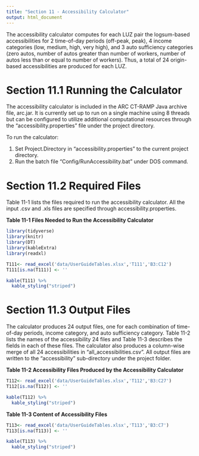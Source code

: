 ```yaml
---
title: "Section 11 - Accessibility Calculator"
output: html_document
---
```


The accessibility calculator computes for each LUZ pair the logsum-based accessibilities for 2 time-of-day periods (off-peak, peak), 4 income categories (low, medium, high, very high), and 3 auto sufficiency categories (zero autos, number of autos greater than number of workers, number of autos less than or equal to number of workers).  Thus, a total of 24 origin-based accessibilities are produced for each LUZ.

# Section 11.1 Running the Calculator

The accessibility calculator is included in the ARC CT-RAMP Java archive file, arc.jar.  It is currently set up to run on a single machine using 8 threads but can be configured to utilize additional computational resources through the "accessibility.properties" file under the project directory.  

To run the calculator:

1.	Set Project.Directory in "accessibility.properties" to the current project directory.
2.	Run the batch file "Config/RunAccessibility.bat" under DOS command.

# Section 11.2 Required Files

Table 11-1 lists the files required to run the accessibility calculator.  All the input .csv and .xls files are specified through accessibility.properties. 

**Table 11-1 Files Needed to Run the Accessibility Calculator**    

```r
library(tidyverse)
library(knitr)
library(DT)
library(kableExtra)
library(readxl)

T111<- read_excel('data/UserGuideTables.xlsx','T111','B3:C12')
T111[is.na(T111)] <- ''

kable(T111) %>%
  kable_styling("striped")

```
 

# Section 11.3 Output Files

The calculator produces 24 output files, one for each combination of time-of-day periods, income category, and auto sufficiency category.  Table 11-2 lists the names of the accessibility 24 files and Table 11-3 describes the fields in each of these files.  The calculator also produces a column-wise merge of all 24 accessibilities in "all_accessibilities.csv".  All output files are written to the "accessibility" sub-directory under the project folder. 

**Table 11-2 Accessibility Files Produced by the Accessibility Calculator**    

```r

T112<- read_excel('data/UserGuideTables.xlsx','T112','B3:C27')
T112[is.na(T112)] <- ''

kable(T112) %>%
  kable_styling("striped")

```

**Table 11-3 Content of Accessibility Files**    

```r

T113<- read_excel('data/UserGuideTables.xlsx','T113','B3:C7')
T113[is.na(T113)] <- ''

kable(T113) %>%
  kable_styling("striped")

```




